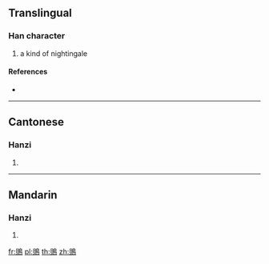{{character info/new}}
==Translingual==

===Han character===
{{Han char|rn=196|rad=鳥|as=05|sn=16|four=67127|canj=AMHAF}}

# a kind of nightingale

====References====
* {{Han ref|kx=1486.120|dkj=46808|dj=2018.010|hdz=74623.050|uh=9D20|ud=40224|bh=ECA5|bd=60581}}

----

==Cantonese==

===Hanzi===
{{yue-hanzi|jyut=taan3|y=taan3}}

# {{defn|lang=yue|sort=鳥05}}

----

==Mandarin==

===Hanzi===
{{cmn-hanzi|pin=[[dàn]] ([[dan4]]), [[hú]] ([[hu2]])|wg=tan<sup>4</sup>, hu<sup>2</sup>}}

# {{defn|lang=cmn|sort=鳥05}}

[[fr:鴠]]
[[pl:鴠]]
[[th:鴠]]
[[zh:鴠]]